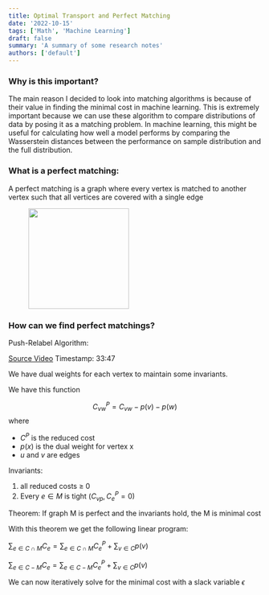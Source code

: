 ```yaml
---
title: Optimal Transport and Perfect Matching
date: '2022-10-15'
tags: ['Math', 'Machine Learning']
draft: false
summary: 'A summary of some research notes'
authors: ['default']
---
```


### Why is this important?

The main reason I decided to look into matching algorithms is because of their value in finding the minimal cost in machine learning. 
This is extremely important because we can use these algorithm to compare distributions of data by posing it as a matching problem. 
In machine learning, this might be useful for calculating how well a model performs by comparing the Wasserstein distances between the performance on sample distribution and the full distribution.

### What is a perfect matching:

A perfect matching is a graph where every vertex is matched to another vertex such that all vertices are covered with a single edge

<figure>
        <img src="/static/images/graph.png/" width="200px" height="200px" />
        <figcaption text-align="center" display="inline-block" margin="1px" width="85%" line-height={1.35} font-style="italic" ></figcaption>
</figure>

    

### How can we find perfect matchings?

Push-Relabel Algorithm:

[Source Video](https://www.youtube.com/watch?v=Wq2tkITYYHE)
Timestamp: 33:47

We have dual weights for each vertex to maintain some invariants. 

We have this function 

$$C^P_{vw} = C_{vw} - p(v) - p(w)$$
where
- $C^P$ is the reduced cost
- $p(x)$ is the dual weight for vertex x
- $u$ and $v$ are edges 

Invariants:
1. all reduced costs $\geq$  0
2. Every $e \in M$ is tight $(C_{vp}, C^P_{e} = 0)$

Theorem:
If graph M is perfect and the invariants hold, the M is minimal cost 

With this theorem we get the following linear program:

$\sum_{e \in C \cap M}C_e = \sum_{e \in C \cap M}C^P_e + \sum_{v \in C}p(v)$ 

$\sum_{e \in C - M}C_e = \sum_{e \in C - M}C^P_e + \sum_{v \in C}p(v)$ 

We can now iteratively solve for the minimal cost with a slack variable $\epsilon$